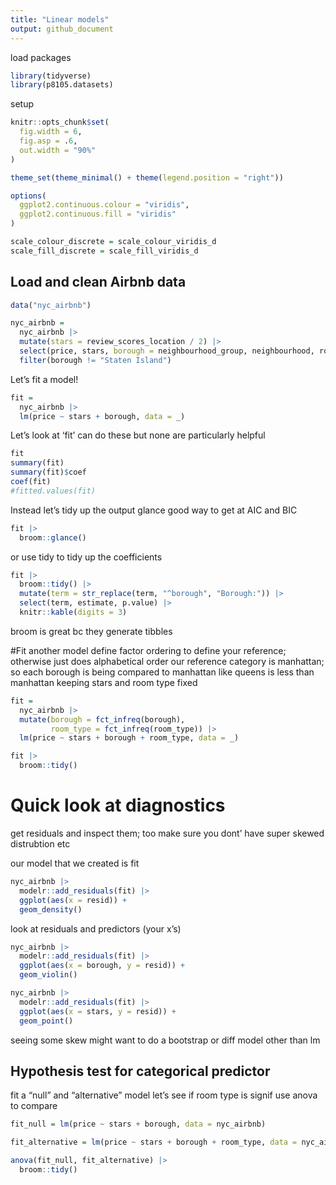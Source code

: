 ```yaml
---
title: "Linear models"
output: github_document
---
```


load packages
```r
library(tidyverse)
library(p8105.datasets)

```


setup
```r
knitr::opts_chunk$set(
  fig.width = 6,
  fig.asp = .6,
  out.width = "90%"
)

theme_set(theme_minimal() + theme(legend.position = "right"))

options(
  ggplot2.continuous.colour = "viridis",
  ggplot2.continuous.fill = "viridis"
)

scale_colour_discrete = scale_colour_viridis_d
scale_fill_discrete = scale_fill_viridis_d
```

## Load and clean Airbnb data

```r
data("nyc_airbnb")

nyc_airbnb = 
  nyc_airbnb |> 
  mutate(stars = review_scores_location / 2) |> 
  select(price, stars, borough = neighbourhood_group, neighbourhood, room_type) |> 
  filter(borough != "Staten Island")

```

Let's fit a model!

```r
fit = 
  nyc_airbnb |> 
  lm(price ~ stars + borough, data = _)
```

Let's look at 'fit'
can do these but none are particularly helpful
```r
fit
summary(fit)
summary(fit)$coef
coef(fit)
#fitted.values(fit)

```

Instead let's tidy up the output
glance good way to get at AIC and BIC

```r
fit |> 
  broom::glance()
```


or use tidy to tidy up the coefficients
```r
fit |> 
  broom::tidy() |> 
  mutate(term = str_replace(term, "^borough", "Borough:")) |> 
  select(term, estimate, p.value) |> 
  knitr::kable(digits = 3)
```

broom is great bc they generate tibbles

#Fit another model
define factor ordering to define your reference; otherwise just does alphabetical order
our reference category is manhattan; so each borough is being compared to manhattan
like queens is less than manhattan keeping stars and room type fixed
```r
fit = 
  nyc_airbnb |> 
  mutate(borough = fct_infreq(borough),
         room_type = fct_infreq(room_type)) |> 
  lm(price ~ stars + borough + room_type, data = _)

fit |> 
  broom::tidy()
```

# Quick look at diagnostics
get residuals and inspect them; too make sure you dont' have super skewed distrubtion etc

our model that we created is fit
```r
nyc_airbnb |> 
  modelr::add_residuals(fit) |> 
  ggplot(aes(x = resid)) +
  geom_density()
```

look at residuals and predictors (your x's)
```r
nyc_airbnb |> 
  modelr::add_residuals(fit) |> 
  ggplot(aes(x = borough, y = resid)) +
  geom_violin()

nyc_airbnb |> 
  modelr::add_residuals(fit) |> 
  ggplot(aes(x = stars, y = resid)) +
  geom_point()
```
seeing some skew
might want to do a bootstrap or diff model other than lm

## Hypothesis test for categorical predictor

fit a "null" and "alternative" model
let's see if room type is signif
use anova to compare

```r
fit_null = lm(price ~ stars + borough, data = nyc_airbnb)

fit_alternative = lm(price ~ stars + borough + room_type, data = nyc_airbnb)

anova(fit_null, fit_alternative) |> 
  broom::tidy()

```












